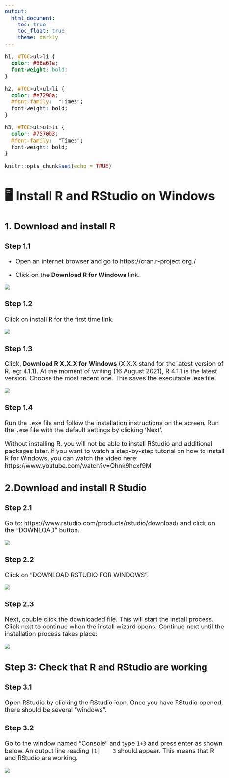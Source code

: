```yaml
---
output: 
  html_document:
    toc: true
    toc_float: true 
    theme: darkly
---
```




<style type="text/css">
  body{
  font-size: 15pt;
}
</style>

```css
h1, #TOC>ul>li {
  color: #66a61e;
  font-weight: bold;
}

h2, #TOC>ul>ul>li {
  color: #e7298a;
  #font-family:  "Times";
  font-weight: bold;
}

h3, #TOC>ul>ul>li {
  color: #7570b3;
  #font-family:  "Times";
  font-weight: bold;
}
```

```r
knitr::opts_chunk$set(echo = TRUE)
```

# 🖥️  Install R and RStudio on Windows

## 1. Download and install R

### Step 1.1

- Open an internet browser and go to https://cran.r-project.org./

- Click on the **Download R for Windows** link.

![](install/i1.png)



### Step 1.2

Click on install R for the first time link.

![](install/i2.png)

### Step 1.3

Click, **Download R X.X.X for Windows** (X.X.X stand for the latest version of R. eg: 4.1.1). At the moment of writing (16 August 2021), R 4.1.1 is the latest version. Choose the most recent one. This saves the executable .exe file.

![](install/i3.png)



### Step 1.4

Run the `.exe` file and follow the installation instructions on the screen. Run the `.exe` file with the default settings by clicking 'Next'. 

Without	installing R,	you	will	not	be	able	to	install RStudio and additional packages	later. If you want to watch a step-by-step tutorial on how to install R for Windows, you can watch the video here: https://www.youtube.com/watch?v=Ohnk9hcxf9M

## 2.Download and install R Studio

### Step 2.1

Go to: https://www.rstudio.com/products/rstudio/download/ and click	on	the	“DOWNLOAD”	button.

![](install/r1.png)



### Step 2.2

Click	on	“DOWNLOAD RSTUDIO FOR WINDOWS”.

![](install/r2.png)


### Step 2.3

Next, double click the downloaded file. This will start the install process.  Click next to continue when the install wizard opens. Continue next until the installation process takes place:


![](install/finish.png)

## Step 3: Check that R and RStudio are working

### Step 3.1

Open	RStudio by clicking the RStudio icon. Once you have RStudio opened, there should be several “windows”.

### Step 3.2

Go to the window named “Console” and type `1+3` and press enter as shown below. An	output line	reading	`[1]	3` should	appear.	This	means	that	R	and	RStudio	are	working.


![](install/console.png)